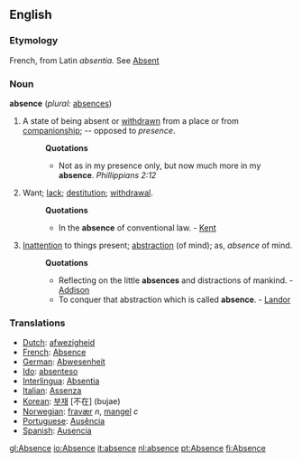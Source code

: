 ==English==

===Etymology===
French, from Latin ''absentia''. See [[Absent]]

===Noun===
'''absence'''  (''plural:'' [[absences]])
#A state of being absent or [[withdrawn]] from a place or from [[companionship]]; -- opposed to ''presence''.
#:'''Quotations'''
#:*Not as in my presence only, but now much more in my '''absence'''. ''Phillippians 2:12''
#Want; [[lack]]; [[destitution]]; [[withdrawal]].
#:'''Quotations'''
#:*In the '''absence''' of conventional law. - [[Kent]]
#[[Inattention]] to things present; [[abstraction]] (of mind); as, ''absence'' of mind.
#:'''Quotations'''
#:*Reflecting on the little '''absences''' and distractions of mankind. - [[Addison]]
#:*To conquer that abstraction which is called '''absence'''. - [[Landor]]

===Translations===
*[[Dutch]]: [[afwezigheid]]
*[[French]]: [[Absence]]
*[[German]]: [[Abwesenheit]]
*[[Ido]]: [[absenteso]]
*[[Interlingua]]: [[Absentia]]
*[[Italian]]: [[Assenza]]
*[[Korean]]: [[부재]] [不在] (bujae)
*[[Norwegian]]: [[fravær]] ''n'', [[mangel]] ''c''
*[[Portuguese]]: [[Ausência]]
*[[Spanish]]: [[Ausencia]]

[[gl:Absence]]
[[io:Absence]]
[[it:absence]]
[[nl:absence]]
[[pt:Absence]]
[[fi:Absence]]